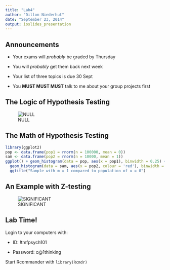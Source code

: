 ```yaml
---
title: "Lab4"
author: "Dillon Niederhut"
date: "September 23, 2014"
output: ioslides_presentation
---
```


## Announcements

- Your exams will *probably* be graded by Thursday

- You will *probably* get them back next week

- Your list of three topics is due 30 Sept

- You **MUST MUST MUST** talk to me about your group projects first

## The Logic of Hypothesis Testing

![NULL](http://imgs.xkcd.com/comics/null_hypothesis.png)

## The Math of Hypothesis Testing

```r
library(ggplot2)
pop <- data.frame(pop1 = rnorm(n = 100000, mean = 0))
sam <- data.frame(pop2 = rnorm(n = 10000, mean = 1))
ggplot() + geom_histogram(data = pop, aes(x = pop1), binwidth = 0.25) + 
  geom_histogram(data = sam, aes(x = pop2, colour = 'red'), binwidth = 0.25) + 
  ggtitle("Sample with m = 1 compared to population of u = 0")
```

## An Example with Z-testing

![SIGNIFICANT](http://imgs.xkcd.com/comics/boyfriend.png)

## Lab Time!

Login to your computers with:

- ID: !tmfpsych101

- Password: c@1thinking

Start Rcommander with `library(Rcmdr)`

